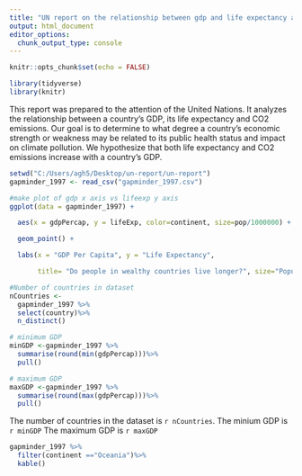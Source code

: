 ```yaml
---
title: "UN report on the relationship between gdp and life expectancy and co2"
output: html_document
editor_options: 
  chunk_output_type: console
---
```


```r
knitr::opts_chunk$set(echo = FALSE)
```

```r
library(tidyverse)
library(knitr)

```


This report was prepared to the attention of the United Nations. It analyzes the relationship between a country's GDP, its life expectancy and CO2 emissions. Our goal is to determine to what degree a country’s economic strength or weakness may be related to its public health status and impact on climate pollution. We hypothesize that both life expectancy and CO2 emissions increase with a country's GDP.

```r
setwd("C:/Users/agh5/Desktop/un-report/un-report")
gapminder_1997 <- read_csv("gapminder_1997.csv")
```

```r
#make plot of gdp x axis vs lifeexp y axis
ggplot(data = gapminder_1997) + 

  aes(x = gdpPercap, y = lifeExp, color=continent, size=pop/1000000) +

  geom_point() +

  labs(x = "GDP Per Capita", y = "Life Expectancy",

       title= "Do people in wealthy countries live longer?", size="Population (in millions)")

```

```r
#Number of countries in dataset
nCountries <-
  gapminder_1997 %>%
  select(country)%>%
  n_distinct()

# minimum GDP
minGDP <-gapminder_1997 %>%
  summarise(round(min(gdpPercap)))%>%
  pull()

# maximum GDP
maxGDP <-gapminder_1997 %>%
  summarise(round(max(gdpPercap)))%>%
  pull()

```
The number of countries in the dataset is `r nCountries`.
The minium GDP is `r minGDP`
The maximum GDP is `r maxGDP`

```r
gapminder_1997 %>%
  filter(continent =="Oceania")%>%
  kable()


```

